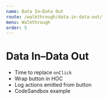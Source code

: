 ```yaml
---
name: Data In–Data Out
route: /walkthrough/data-in-data-out/
menu: Walkthrough
order: 5
---
```


# Data In–Data Out

- Time to replace `onClick`
- Wrap button in HOC
- Log actions emitted from button
- CodeSandbox example
